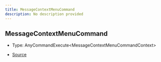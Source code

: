 ```yaml
---
title: MessageContextMenuCommand
description: No description provided
---
```


## MessageContextMenuCommand

- Type: AnyCommandExecute\<MessageContextMenuCommandContext>

- [Source](https://github.com/underctrl-io/commandkit/blob/e7997746676c2b18be64230c918cb998973d18b5/packages/commandkit/src/app/commands/Context.ts#L101)